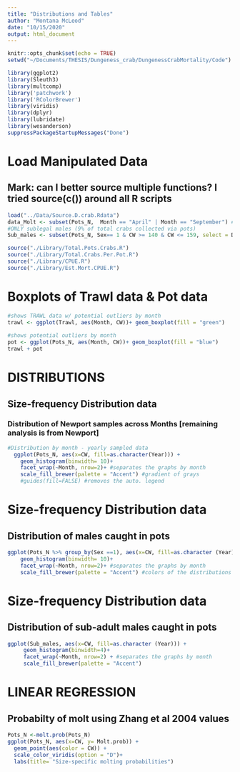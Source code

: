 ```yaml
---
title: "Distributions and Tables"
author: "Montana McLeod"
date: "10/15/2020"
output: html_document
---
```


```r
knitr::opts_chunk$set(echo = TRUE)
setwd("~/Documents/THESIS/Dungeness_crab/DungenessCrabMortality/Code")
```


```r
library(ggplot2)
library(Sleuth3)
library(multcomp)
library('patchwork')
library('RColorBrewer')
library(viridis)
library(dplyr)
library(lubridate)
library(wesanderson)
suppressPackageStartupMessages("Done")
```


# Load Manipulated Data
## Mark: can I better source multiple functions? I tried source(c()) around all R scripts
```r
load("../Data/Source.D.crab.Rdata")
data_Molt <- subset(Pots_N,  Month == "April" | Month == "September") #Pre-molt and post-molt
#ONLY sublegal males (9% of total crabs collected via pots)
Sub_males <- subset(Pots_N, Sex== 1 & CW >= 140 & CW <= 159, select = Date : Soak.Time.hr)

source("./Library/Total.Pots.Crabs.R")
source("./Library/Total.Crabs.Per.Pot.R")
source("./Library/CPUE.R")
source("./Library/Est.Mort.CPUE.R")
```


# Boxplots of Trawl data & Pot data
```r
#shows TRAWL data w/ potential outliers by month
trawl <- ggplot(Trawl, aes(Month, CW))+ geom_boxplot(fill = "green")
 
#shows potential outliers by month
pot <- ggplot(Pots_N, aes(Month, CW))+ geom_boxplot(fill = "blue")
trawl + pot
```

# DISTRIBUTIONS
## Size-frequency Distribution data
### Distribution of Newport samples across Months [remaining analysis is from Newport]
```r
#Distribution by month - yearly sampled data
  ggplot(Pots_N, aes(x=CW, fill=as.character(Year))) +
    geom_histogram(binwidth= 10)+ 
    facet_wrap(~Month, nrow=2)+ #separates the graphs by month
    scale_fill_brewer(palette = "Accent") #gradient of grays
    #guides(fill=FALSE) #removes the auto. legend 
```

# Size-frequency Distribution data
## Distribution of males caught in pots
```r
ggplot(Pots_N %>% group_by(Sex ==1), aes(x=CW, fill=as.character (Year))) +
    geom_histogram(binwidth= 10)+ 
    facet_wrap(~Month, nrow=2)+ #separates the graphs by month
    scale_fill_brewer(palette = "Accent") #colors of the distributions 
```

# Size-frequency Distribution data
## Distribution of sub-adult males caught in pots
```r
ggplot(Sub_males, aes(x=CW, fill=as.character (Year))) +
     geom_histogram(binwidth=4)+ 
     facet_wrap(~Month, nrow=2) + #separates the graphs by month
     scale_fill_brewer(palette = "Accent") 
```


# LINEAR REGRESSION
##  Probabilty of molt using Zhang et al 2004 values
```r
Pots_N <-molt.prob(Pots_N)
ggplot(Pots_N, aes(x=CW, y= Molt.prob)) +
  geom_point(aes(color = CW)) +
  scale_color_viridis(option = "D")+
  labs(title= "Size-specific molting probabilities")
```
